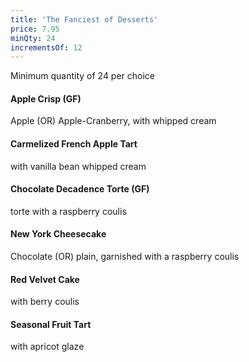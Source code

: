 ```yaml
---
title: 'The Fanciest of Desserts'
price: 7.95
minQty: 24
incrementsOf: 12
---
```


Minimum quantity of 24 per choice

#### Apple Crisp (GF)

Apple (OR) Apple-Cranberry, with whipped cream

#### Carmelized French Apple Tart

with vanilla bean whipped cream

#### Chocolate Decadence Torte (GF)

torte with a raspberry coulis

#### New York Cheesecake

Chocolate (OR) plain, garnished with a raspberry coulis

#### Red Velvet Cake

with berry coulis

#### Seasonal Fruit Tart

with apricot glaze
